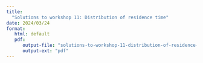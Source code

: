 ```yaml
---
title: 
  "Solutions to workshop 11: Distribution of residence time"
date: 2024/03/24
format: 
   html: default
   pdf:
      output-file: "solutions-to-workshop-11-distribution-of-residence-time"
      output-ext: "pdf"
---
```


